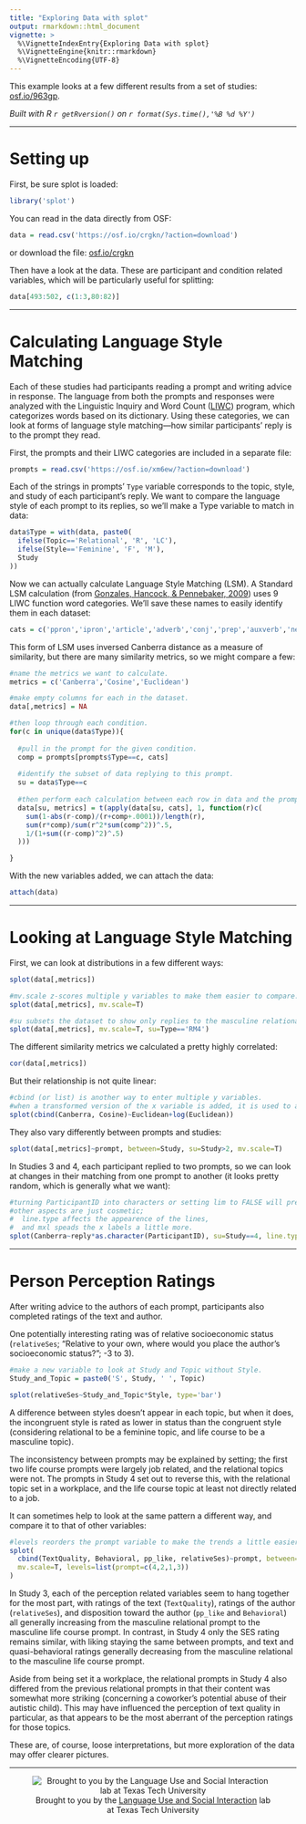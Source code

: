 ```yaml
---
title: "Exploring Data with splot"
output: rmarkdown::html_document
vignette: >
  %\VignetteIndexEntry{Exploring Data with splot}
  %\VignetteEngine{knitr::rmarkdown}
  %\VignetteEncoding{UTF-8}
---
```


This example looks at a few different results from a set of studies: <a href="https://osf.io/963gp/" target="_blank">osf.io/963gp</a>.

*Built with R 
`r getRversion()`
on 
`r format(Sys.time(),'%B %d %Y')`*

***
# Setting up

First, be sure splot is loaded:
```r
library('splot')
```

You can read in the data directly from OSF:
```r
data = read.csv('https://osf.io/crgkn/?action=download')
```

or download the file: <a href='https://osf.io/crgkn/?action=download' target='_blank'>osf.io/crgkn</a>

Then have a look at the data. These are participant and condition related variables, which will be particularly useful for splitting:
```r
data[493:502, c(1:3,80:82)]
```

***
# Calculating Language Style Matching

Each of these studies had participants reading a prompt and writing advice in response. The language from both the prompts and responses were analyzed with the Linguistic Inquiry and Word Count (<a href='https://liwc.wpengine.com/' target='_blank'>LIWC</a>) program, which categorizes words based on its dictionary. Using these categories, we can look at forms of language style matching---how similar participants' reply is to the prompt they read.

First, the prompts and their LIWC categories are included in a separate file:
```r
prompts = read.csv('https://osf.io/xm6ew/?action=download')
```

Each of the strings in prompts' `Type` variable corresponds to the topic, style, and study of each participant's reply. We want to compare the language style of each prompt to its replies, so we'll make a Type variable to match in data:
```r
data$Type = with(data, paste0(
  ifelse(Topic=='Relational', 'R', 'LC'),
  ifelse(Style=='Feminine', 'F', 'M'),
  Study
))
```

Now we can actually calculate Language Style Matching (LSM). A Standard LSM calculation (from <a href='http://sml.comm.cornell.edu/wordpress/wp-content/uploads/2013/12/Gonzales-Hancock-Pennebaker-2010-Language-style-matching-as-a-predictor-of-social-dynamics-in-small-groups.pdf' target='_blank'>Gonzales, Hancock, & Pennebaker, 2009</a>) uses 9 LIWC function word categories. We'll save these names to easily identify them in each dataset:
```r
cats = c('ppron','ipron','article','adverb','conj','prep','auxverb','negate','quant')
```

This form of LSM uses inversed Canberra distance as a measure of similarity, but there are many similarity metrics, so we might compare a few:
```r
#name the metrics we want to calculate.
metrics = c('Canberra','Cosine','Euclidean')

#make empty columns for each in the dataset.
data[,metrics] = NA

#then loop through each condition.
for(c in unique(data$Type)){
  
  #pull in the prompt for the given condition.
  comp = prompts[prompts$Type==c, cats]
  
  #identify the subset of data replying to this prompt.
  su = data$Type==c
  
  #then perform each calculation between each row in data and the prompt.
  data[su, metrics] = t(apply(data[su, cats], 1, function(r)c(
    sum(1-abs(r-comp)/(r+comp+.0001))/length(r),
    sum(r*comp)/sum(r^2*sum(comp^2))^.5,
    1/(1+sum((r-comp)^2)^.5)
  )))

}
```

With the new variables added, we can attach the data:
```r
attach(data)
```

***
# Looking at Language Style Matching

First, we can look at distributions in a few different ways:
```r
splot(data[,metrics])
```
```r
#mv.scale z-scores multiple y variables to make them easier to compare.
splot(data[,metrics], mv.scale=T)
```
```r
#su subsets the dataset to show only replies to the masculine relational prompt in Study 4.
splot(data[,metrics], mv.scale=T, su=Type=='RM4')
```

The different similarity metrics we calculated a pretty highly correlated:
```r
cor(data[,metrics])
```

But their relationship is not quite linear:
```r
#cbind (or list) is another way to enter multiple y variables.
#when a transformed version of the x variable is added, it is used to adjust the prediction line.
splot(cbind(Canberra, Cosine)~Euclidean+log(Euclidean))
```

They also vary differently between prompts and studies:
```r
splot(data[,metrics]~prompt, between=Study, su=Study>2, mv.scale=T)
```

In Studies 3 and 4, each participant replied to two prompts, so we can look at changes in their matching from one prompt to another (it looks pretty random, which is generally what we want):
```r
#turning ParticipantID into characters or setting lim to FALSE will prevent it from being split.
#other aspects are just cosmetic;
#  line.type affects the appearence of the lines,
#  and mxl speads the x labels a little more.
splot(Canberra~reply*as.character(ParticipantID), su=Study==4, line.type='l', mxl=c(1,2))
```

***
# Person Perception Ratings

After writing advice to the authors of each prompt, participants also completed ratings of the text and author.

One potentially interesting rating was of relative socioeconomic status (`relativeSes`; "Relative to your own, where would you place the author's socioeconomic status?"; -3 to 3).
```r
#make a new variable to look at Study and Topic without Style.
Study_and_Topic = paste0('S', Study, ' ', Topic)

splot(relativeSes~Study_and_Topic*Style, type='bar')
```

A difference between styles doesn't appear in each topic, but when it does, the incongruent style is rated as lower in status than the congruent style (considering relational to be a feminine topic, and life course to be a masculine topic).

The inconsistency between prompts may be explained by setting; the first two life course prompts were largely job related, and the relational topics were not. The prompts in Study 4 set out to reverse this, with the relational topic set in a workplace, and the life course topic at least not directly related to a job.

It can sometimes help to look at the same pattern a different way, and compare it to that of other variables:
```r
#levels reorders the prompt variable to make the trends a little easier to see.
splot(
  cbind(TextQuality, Behavioral, pp_like, relativeSes)~prompt, between=Study,
  mv.scale=T, levels=list(prompt=c(4,2,1,3))
)
```

In Study 3, each of the perception related variables seem to hang together for the most part, with ratings of the text (`TextQuality`), ratings of the author (`relativeSes`), and disposition toward the author (`pp_like` and `Behavioral`) all generally increasing from the masculine relational prompt to the masculine life course prompt. In contrast, in Study 4 only the SES rating remains similar, with liking staying the same between prompts, and text and quasi-behavioral ratings generally decreasing from the masculine relational to the masculine life course prompt.

Aside from being set it a workplace, the relational prompts in Study 4 also differed from the previous relational prompts in that their content was somewhat more striking (concerning a coworker's potential abuse of their autistic child). This may have influenced the perception of text quality in particular, as that appears to be the most aberrant of the perception ratings for those topics.

These are, of course, loose interpretations, but more exploration of the data may offer clearer pictures.

***
<div style='text-align:center'>
![Brought to you by the <a href="https://www.depts.ttu.edu/psy/lusi/resources.php" target="_blank">Language Use and Social Interaction</a> lab at Texas Tech University](https://www.depts.ttu.edu/psy/lusi/files/lusi.jpg)
</div>
